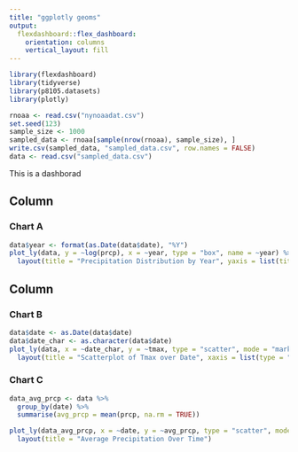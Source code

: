 ```yaml
---
title: "ggplotly geoms"
output: 
  flexdashboard::flex_dashboard:
    orientation: columns
    vertical_layout: fill
---
```


```r
library(flexdashboard)
library(tidyverse)
library(p8105.datasets)
library(plotly)
```

```r
rnoaa <- read.csv("nynoaadat.csv")
set.seed(123)
sample_size <- 1000
sampled_data <- rnoaa[sample(nrow(rnoaa), sample_size), ]
write.csv(sampled_data, "sampled_data.csv", row.names = FALSE)
data <- read.csv("sampled_data.csv")
```


This is a dashborad

Column {data-width=650}
-----------------------------------------------------------------------

### Chart A

```r
data$year <- format(as.Date(data$date), "%Y")
plot_ly(data, y = ~log(prcp), x = ~year, type = "box", name = ~year) %>%
  layout(title = "Precipitation Distribution by Year", yaxis = list(title = "Precipitation"))
```

Column {data-width=350}
-----------------------------------------------------------------------

### Chart B

```r
data$date <- as.Date(data$date)
data$date_char <- as.character(data$date)
plot_ly(data, x = ~date_char, y = ~tmax, type = "scatter", mode = "markers", color = ~tmax, colorscale = "Viridis") %>%
  layout(title = "Scatterplot of Tmax over Date", xaxis = list(type = "category"))
```

### Chart C

```r
data_avg_prcp <- data %>% 
  group_by(date) %>% 
  summarise(avg_prcp = mean(prcp, na.rm = TRUE))

plot_ly(data_avg_prcp, x = ~date, y = ~avg_prcp, type = "scatter", mode = "lines") %>%
  layout(title = "Average Precipitation Over Time")
```

